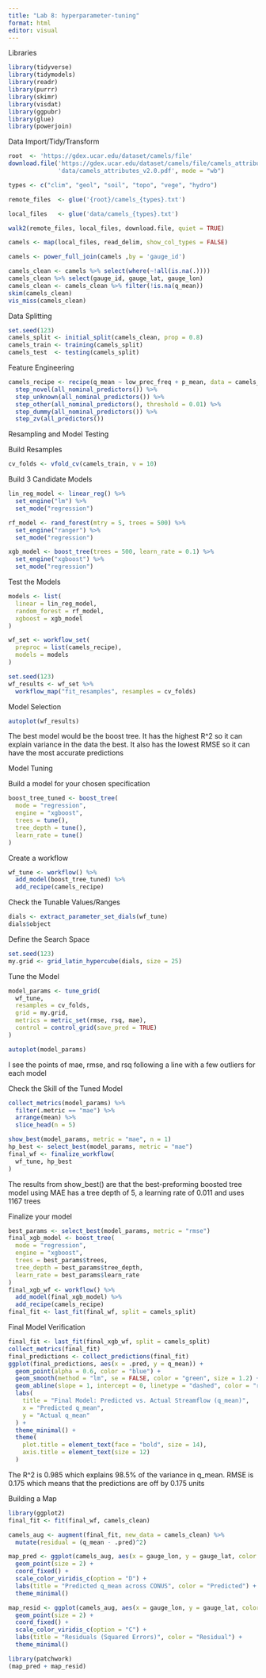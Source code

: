```yaml
---
title: "Lab 8: hyperparameter-tuning"
format: html
editor: visual
---
```


Libraries

```r
library(tidyverse)
library(tidymodels)
library(readr)
library(purrr)
library(skimr)
library(visdat)
library(ggpubr)
library(glue)
library(powerjoin)
```

Data Import/Tidy/Transform

```r
root  <- 'https://gdex.ucar.edu/dataset/camels/file'
download.file('https://gdex.ucar.edu/dataset/camels/file/camels_attributes_v2.0.pdf', 
              'data/camels_attributes_v2.0.pdf', mode = "wb")

types <- c("clim", "geol", "soil", "topo", "vege", "hydro")

remote_files  <- glue('{root}/camels_{types}.txt')

local_files   <- glue('data/camels_{types}.txt')

walk2(remote_files, local_files, download.file, quiet = TRUE)

camels <- map(local_files, read_delim, show_col_types = FALSE)

camels <- power_full_join(camels ,by = 'gauge_id')

```

```r
camels_clean <- camels %>% select(where(~!all(is.na(.))))
camels_clean %>% select(gauge_id, gauge_lat, gauge_lon)
camels_clean <- camels_clean %>% filter(!is.na(q_mean))
skim(camels_clean)
vis_miss(camels_clean)
```

Data Splitting

```r
set.seed(123)
camels_split <- initial_split(camels_clean, prop = 0.8)
camels_train <- training(camels_split)
camels_test  <- testing(camels_split)
```

Feature Engineering

```r
camels_recipe <- recipe(q_mean ~ low_prec_freq + p_mean, data = camels_train) %>%
  step_novel(all_nominal_predictors()) %>%
  step_unknown(all_nominal_predictors()) %>%
  step_other(all_nominal_predictors(), threshold = 0.01) %>%
  step_dummy(all_nominal_predictors()) %>%
  step_zv(all_predictors())

```

Resampling and Model Testing

Build Resamples

```r
cv_folds <- vfold_cv(camels_train, v = 10)
```

Build 3 Candidate Models

```r
lin_reg_model <- linear_reg() %>%
  set_engine("lm") %>%
  set_mode("regression")

rf_model <- rand_forest(mtry = 5, trees = 500) %>%
  set_engine("ranger") %>%
  set_mode("regression")

xgb_model <- boost_tree(trees = 500, learn_rate = 0.1) %>%
  set_engine("xgboost") %>%
  set_mode("regression")


```

Test the Models

```r
models <- list(
  linear = lin_reg_model,
  random_forest = rf_model,
  xgboost = xgb_model
)

wf_set <- workflow_set(
  preproc = list(camels_recipe),
  models = models
)

set.seed(123)
wf_results <- wf_set %>%
  workflow_map("fit_resamples", resamples = cv_folds)
```

Model Selection

```r
autoplot(wf_results)
```

The best model would be the boost tree. It has the highest R\^2 so it can explain variance in the data the best. It also has the lowest RMSE so it can have the most accurate predictions

Model Tuning

Build a model for your chosen specification

```r
boost_tree_tuned <- boost_tree(
  mode = "regression",
  engine = "xgboost",
  trees = tune(),
  tree_depth = tune(),
  learn_rate = tune()
)
```

Create a workflow

```r
wf_tune <- workflow() %>%
  add_model(boost_tree_tuned) %>%
  add_recipe(camels_recipe)
```

Check the Tunable Values/Ranges

```r
dials <- extract_parameter_set_dials(wf_tune)
dials$object
```

Define the Search Space

```r
set.seed(123)
my.grid <- grid_latin_hypercube(dials, size = 25)
```

Tune the Model

```r
model_params <- tune_grid(
  wf_tune,
  resamples = cv_folds,
  grid = my.grid,
  metrics = metric_set(rmse, rsq, mae),
  control = control_grid(save_pred = TRUE)
)
```

```r
autoplot(model_params)
```

I see the points of mae, rmse, and rsq following a line with a few outliers for each model

Check the Skill of the Tuned Model

```r
collect_metrics(model_params) %>%
  filter(.metric == "mae") %>%
  arrange(mean) %>%
  slice_head(n = 5)

show_best(model_params, metric = "mae", n = 1)
hp_best <- select_best(model_params, metric = "mae")
final_wf <- finalize_workflow(
  wf_tune, hp_best
)
```

The results from show_best() are that the best-preforming boosted tree model using MAE has a tree depth of 5, a learning rate of 0.011 and uses 1167 trees

Finalize your model

```r
best_params <- select_best(model_params, metric = "rmse")
final_xgb_model <- boost_tree(
  mode = "regression",
  engine = "xgboost",
  trees = best_params$trees,
  tree_depth = best_params$tree_depth,
  learn_rate = best_params$learn_rate
)
final_xgb_wf <- workflow() %>%
  add_model(final_xgb_model) %>%
  add_recipe(camels_recipe)
final_fit <- last_fit(final_wf, split = camels_split)
```

Final Model Verification

```r
final_fit <- last_fit(final_xgb_wf, split = camels_split)
collect_metrics(final_fit)
final_predictions <- collect_predictions(final_fit)
ggplot(final_predictions, aes(x = .pred, y = q_mean)) +
  geom_point(alpha = 0.6, color = "blue") +
  geom_smooth(method = "lm", se = FALSE, color = "green", size = 1.2) +
  geom_abline(slope = 1, intercept = 0, linetype = "dashed", color = "red") +
  labs(
    title = "Final Model: Predicted vs. Actual Streamflow (q_mean)",
    x = "Predicted q_mean",
    y = "Actual q_mean"
  ) +
  theme_minimal() +
  theme(
    plot.title = element_text(face = "bold", size = 14),
    axis.title = element_text(size = 12)
  )
```

The R\^2 is 0.985 which explains 98.5% of the variance in q_mean. RMSE is 0.175 which means that the predictions are off by 0.175 units

Building a Map

```r
library(ggplot2)
final_fit <- fit(final_wf, camels_clean)

camels_aug <- augment(final_fit, new_data = camels_clean) %>%
  mutate(residual = (q_mean - .pred)^2)

map_pred <- ggplot(camels_aug, aes(x = gauge_lon, y = gauge_lat, color = .pred)) +
  geom_point(size = 2) +
  coord_fixed() +
  scale_color_viridis_c(option = "D") +
  labs(title = "Predicted q_mean across CONUS", color = "Predicted") +
  theme_minimal()

map_resid <- ggplot(camels_aug, aes(x = gauge_lon, y = gauge_lat, color = residual)) +
  geom_point(size = 2) +
  coord_fixed() +
  scale_color_viridis_c(option = "C") +
  labs(title = "Residuals (Squared Errors)", color = "Residual") +
  theme_minimal()

library(patchwork)
(map_pred + map_resid)
```
